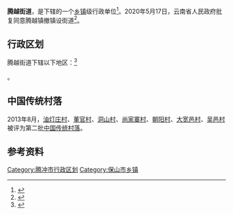 {{中国乡级行政区|53/05/22/101/000}}

'''腾越街道'''，是{{PRC admin/fullname|53/05/22/101/000|3}}下辖的一个[[乡镇|乡镇]]级行政单位<ref>{{PRC admin/ref sgc|{{PRC admin/parent|53/05/22/101/000}}}}</ref>。2020年5月17日，云南省人民政府批复同意腾越镇撤镇设街道<ref>{{cite news |author= |title=省政府同意腾冲市腾越镇撤镇设街道 |url=https://www.thepaper.cn/newsDetail_forward_7429843 |newspaper=腾冲新闻网 |date=2020-05-17 |access-date=2020-05-17 |archive-date=2020-09-18 |archive-url=https://web.archive.org/web/20200918175957/https://www.thepaper.cn/newsDetail_forward_7429843 |dead-url=no }}</ref>。

== 行政区划 ==

腾越街道下辖以下地区：<ref>{{PRC admin/ref sgc|53/05/22/101/000}}</ref>

{{PRC admin/children|53/05/22/101/000}}。

==中国传统村落==
2013年8月，[[油灯庄村|油灯庄村]]、[[董官村|董官村]]、[[洞山村|洞山村]]、[[尚家寨村|尚家寨村]]、[[朝阳村|朝阳村]]、[[大宽邑村|大宽邑村]]、[[吴邑村|吴邑村]]被评为第二批[[中国传统村落|中国传统村落]]。

== 参考资料 ==

{{reflist}}

{{行政区划小作品}}
{{腾冲县行政区划}}

[[Category:腾冲市行政区划|Category:腾冲市行政区划]]
[[Category:保山市乡镇|Category:保山市乡镇]]